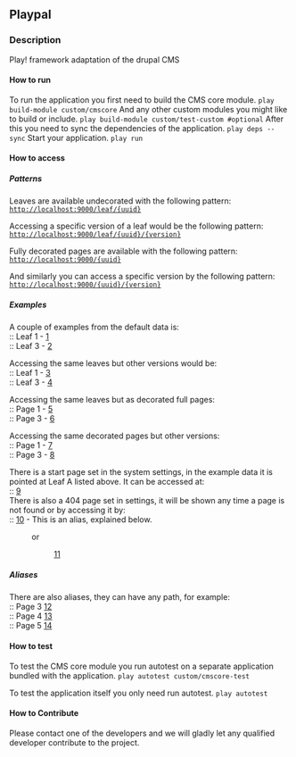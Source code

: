 == Playpal ==

=== Description ===
Play! framework adaptation of the drupal CMS

==== How to run ====
To run the application you first need to build the CMS core module.
<code>play build-module custom/cmscore</code>
And any other custom modules you might like to build or include.
<code>play build-module custom/test-custom #optional</code>
After this you need to sync the dependencies of the application.
<code>play deps --sync</code>
Start your application.
<code>play run</code>

==== How to access ====

===== Patterns =====
Leaves are available undecorated with the following pattern:
<code>http://localhost:9000/leaf/{uuid}</code>

Accessing a specific version of a leaf would be the following pattern:
<code>http://localhost:9000/leaf/{uuid}/{version}</code>

Fully decorated pages are available with the following pattern:
<code>http://localhost:9000/{uuid}</code>

And similarly you can access a specific version by the following pattern:
<code>http://localhost:9000/{uuid}/{version}</code>

===== Examples =====
A couple of examples from the default data is:<br/>
:: Leaf 1 - [http://localhost:9000/leaf/aa1755dd-18c4-4b78-956e-eef7e562c36c]<br/>
:: Leaf 3 - [http://localhost:9000/leaf/1cf699a7-a0c4-4be0-855f-466042a36a8d]<br/>


Accessing the same leaves but other versions would be:<br/>
:: Leaf 1 - [http://localhost:9000/leaf/aa1755dd-18c4-4b78-956e-eef7e562c36c/2]<br/>
:: Leaf 3 - [http://localhost:9000/leaf/1cf699a7-a0c4-4be0-855f-466042a36a8d/3]<br/>


Accessing the same leaves but as decorated full pages:<br/>
:: Page 1 - [http://localhost:9000/aa1755dd-18c4-4b78-956e-eef7e562c36c]<br/>
:: Page 3 - [http://localhost:9000/1cf699a7-a0c4-4be0-855f-466042a36a8d]<br/>


Accessing the same decorated pages but other versions:<br/>
:: Page 1 - [http://localhost:9000/aa1755dd-18c4-4b78-956e-eef7e562c36c/2]<br/>
:: Page 3 - [http://localhost:9000/1cf699a7-a0c4-4be0-855f-466042a36a8d/3]<br/>


There is a start page set in the system settings, in the example data it is pointed at Leaf A listed above. It can be accessed at:<br/>
:: [http://localhost:9000/]<br/>

There is also a 404 page set in settings, it will be shown any time a page is not found or by accessing it by:<br/>
:: [http://localhost:9000/page-not-found] - This is an alias, explained below.
: or
:: [http://localhost:9000/c9615819-0556-4e70-b6a9-a66c5b8d4c1a]<br/>

===== Aliases =====
There are also aliases, they can have any path, for example:<br/>
:: Page 3 [http://localhost:9000/third]<br/>
:: Page 4 [http://localhost:9000/fourth]<br/>
:: Page 5 [http://localhost:9000/fifth]<br/>

==== How to test ====

To test the CMS core module you run autotest on a separate application bundled with the application.
<code>play autotest custom/cmscore-test</code>

To test the application itself you only need run autotest.
<code>play autotest</code>

==== How to Contribute ====
Please contact one of the developers and we will gladly let any qualified developer contribute to the project.